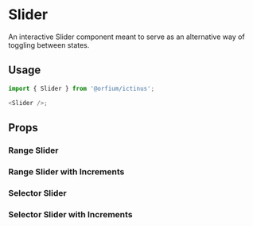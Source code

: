 
<Meta title="Design System/Slider" component={Slider} />

# Slider

An interactive Slider component meant to serve as an alternative way of toggling between states.

## Usage

```js
import { Slider } from '@orfium/ictinus';

<Slider />;
```

## Props

<Props of={Slider} />

### Range Slider

<Preview>
  <Story name="Range Slider (DontTest)" parameters={{ decorators: [withKnobs] }}>
    <SliderShowcase isSelector={false} isDisabled={boolean('isDisabled', false)} />
  </Story>
</Preview>

### Range Slider with Increments

<Preview>
  <Story name="Range Slider with Increments (DontTest)" parameters={{ decorators: [withKnobs] }}>
    <SliderShowcase
      isSelector={false}
      isDisabled={boolean('isDisabled', false)}
      hasIncrements={true}
    />
  </Story>
</Preview>

### Selector Slider

<Preview>
  <Story name="Selector Slider (DontTest)" parameters={{ decorators: [withKnobs] }}>
    <SliderShowcase isSelector={true} isDisabled={boolean('isDisabled', false)} />
  </Story>
</Preview>

### Selector Slider with Increments

<Preview>
  <Story name="Selector Slider with Increments (DontTest)" parameters={{ decorators: [withKnobs] }}>
    <SliderShowcase
      isDisabled={boolean('isDisabled', false)}
      isSelector={true}
      hasIncrements={true}
    />
  </Story>
</Preview>
